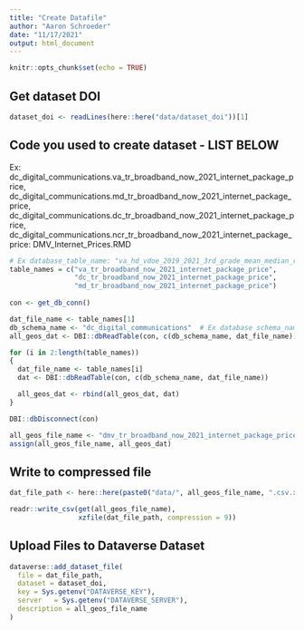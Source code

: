 ```yaml
---
title: "Create Datafile"
author: "Aaron Schroeder"
date: "11/17/2021"
output: html_document
---
```


```r
knitr::opts_chunk$set(echo = TRUE)
```

## Get dataset DOI

```r
dataset_doi <- readLines(here::here("data/dataset_doi"))[1]
```

## Code you used to create dataset - LIST BELOW

Ex: dc_digital_communications.va_tr_broadband_now_2021_internet_package_price,
dc_digital_communications.md_tr_broadband_now_2021_internet_package_price,
dc_digital_communications.dc_tr_broadband_now_2021_internet_package_price,
dc_digital_communications.ncr_tr_broadband_now_2021_internet_package_price: DMV_Internet_Prices.RMD


```r

# Ex database_table_name: "va_hd_vdoe_2019_2021_3rd_grade_mean_median_read_score"
table_names = c("va_tr_broadband_now_2021_internet_package_price",
                "dc_tr_broadband_now_2021_internet_package_price",
                "md_tr_broadband_now_2021_internet_package_price") 
    
con <- get_db_conn()

dat_file_name <- table_names[1]
db_schema_name <- "dc_digital_communications"  # Ex database schema_name: dc_education_training
all_geos_dat <- DBI::dbReadTable(con, c(db_schema_name, dat_file_name))  

for (i in 2:length(table_names))
{ 
  dat_file_name <- table_names[i]
  dat <- DBI::dbReadTable(con, c(db_schema_name, dat_file_name)) 

  all_geos_dat <- rbind(all_geos_dat, dat)  
}

DBI::dbDisconnect(con)

all_geos_file_name <- "dmv_tr_broadband_now_2021_internet_package_price"  #Ex: "va_vdoe_2019_2021_3rd_grade_mean_median_read_score"
assign(all_geos_file_name, all_geos_dat)
```

## Write to compressed file

```r
dat_file_path <- here::here(paste0("data/", all_geos_file_name, ".csv.xz"))

readr::write_csv(get(all_geos_file_name),
                 xzfile(dat_file_path, compression = 9))
```

## Upload Files to Dataverse Dataset

```r
dataverse::add_dataset_file(
  file = dat_file_path,
  dataset = dataset_doi,
  key = Sys.getenv("DATAVERSE_KEY"),
  server   = Sys.getenv("DATAVERSE_SERVER"),
  description = all_geos_file_name
)
```
